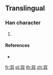 {{character info/new}}
==Translingual==

===Han character===
{{Han char|rn=85|rad=水|as=09|sn=12|four=|canj=ERSE}}

# {{defn|Han|sort=水09}}

====References====
* {{Han ref|kx=0639.111|hdz=31689.051|uh=6E8A|ud=28298}}

[[fr:溊]]
[[pl:溊]]
[[th:溊]]
[[zh:溊]]